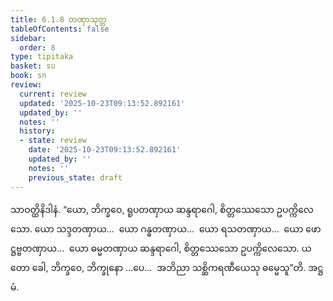 ```yaml
---
title: 6.1.8 တဏှာသုတ္တ
tableOfContents: false
sidebar:
  order: 8
type: tipitaka
basket: su
book: sn
review:
  current: review
  updated: '2025-10-23T09:13:52.892161'
  updated_by: ''
  notes: ''
  history:
  - state: review
    date: '2025-10-23T09:13:52.892161'
    updated_by: ''
    notes: ''
    previous_state: draft
---
```



<ReviewStatus review={frontmatter.review} showDetails={true} />

<HypothesisAnnotation frontmatter={frontmatter} />

<DynamicBreadcrumb />

<Division number="329" book="sn" e="ch" v="18" p="327">

<Paragraph number="1107" book="sn">
သာဝတ္ထိနိဒါနံ. “ယော, ဘိက္ခဝေ, ရူပတဏှာယ ဆန္ဒရာဂေါ, စိတ္တဿေသော ဥပက္ကိလေသော. ယော သဒ္ဒတဏှာယ…  ယော ဂန္ဓတဏှာယ…  ယော ရသတဏှာယ…  ယော ဖောဋ္ဌဗ္ဗတဏှာယ…  ယော ဓမ္မတဏှာယ ဆန္ဒရာဂေါ, စိတ္တဿေသော ဥပက္ကိလေသော. ယတော ခေါ, ဘိက္ခဝေ, ဘိက္ခုနော …ပေ…  အဘိညာ သစ္ဆိကရဏီယေသု ဓမ္မေသူ”တိ.

</Paragraph>
</Division>

<Paragraph number="1108" type="center" book="sn">
အဋ္ဌမံ.
</Paragraph>